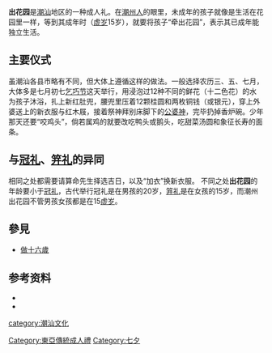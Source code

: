 '''出花园'''是[[潮汕|潮汕]]地区的一种成人礼。在[[潮州人|潮州人]]的眼里，未成年的孩子就像是生活在花园里一样，等到其成年时（[[虚岁|虚岁]]15岁），就要将孩子“牵出花园”，表示其已成年能独立生活。

==主要仪式==
虽潮汕各县市略有不同，但大体上遵循这样的做法。一般选择农历三、五、七月，大体多是七月初七[[乞巧节|乞巧节]]这天举行，用浸泡过12种不同的鲜花（十二色花）的水为孩子沐浴，扎上新红肚兜，腰兜里压着12颗桂圆和两枚铜钱（或银元），穿上外婆送上的新衣服与红木屐，接着祭神拜别床脚下的[[公婆神|公婆神]]，完毕扔掉香炉碗。少年那天还要“咬鸡头”，倘若属鸡的就要改吃鸭头或鹅头，吃甜菜汤圆和象征长寿的面条。

==与[[冠礼|冠礼]]、[[笄礼|笄礼]]的异同==
相同之处都需要请算命先生择选吉日，以及“加衣”换新衣服。
不同之处'''出花园'''的年龄要小于[[冠礼|冠礼]]，古代举行冠礼是在男孩的20岁，[[笄礼|笄礼]]是在女孩的15岁，而潮州出花园不管男孩女孩都是在15[[虚岁|虚岁]]。

==參見==
*[[做十六歲|做十六歲]]
==参考资料==
*{{cite web|url=http://qkzz.net/magazine/1005-5258/2007/06/2247267.htm |title=潮汕成年礼“出花园” |publisher=《寻根》 |author=陈雍 |date=2007年第06期}}
*{{cite web |url=http://www.chaofeng.org/article/detail.asp?id=10 |title=出花园（之二） |publisher=《潮汕民俗大观》 |author=方永烈 |access-date=2009-08-20 |archive-url=https://web.archive.org/web/20050905085140/http://www.chaofeng.org/article/detail.asp?id=10 |archive-date=2005-09-05 |dead-url=yes }}



[[category:潮汕文化|category:潮汕文化]]
[[Category:東亞傳統成人禮|Category:東亞傳統成人禮]]
[[Category:七夕|Category:七夕]]